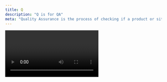 ```yaml
---
title: Q
description: "Q is for QA"
meta: "Quality Assurance is the process of checking if a product or site meets some requirements. Netlify makes testing and previewing sites easy with Collaborative Deploy Previews."
---
```


<Video id="GHI9gLKqd2Y" />

QA or Quality Assurance is the process of checking if a product or site meets some requirements. Netlify makes testing and previewing sites easy with Collaborative Deploy Previews. You and your team can test a site before it is live and add or review feedback right in the preview.